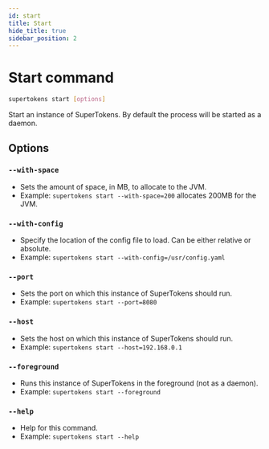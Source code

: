 ```yaml
---
id: start
title: Start
hide_title: true
sidebar_position: 2
---
```


# Start command

```bash
supertokens start [options]
```
Start an instance of SuperTokens. By default the process will be started as a daemon.

## Options
### `--with-space`
- Sets the amount of space, in MB, to allocate to the JVM.
- Example: `supertokens start --with-space=200` allocates 200MB for the JVM.
### `--with-config`
- Specify the location of the config file to load. Can be either relative or absolute.
- Example: `supertokens start --with-config=/usr/config.yaml`
### `--port`
- Sets the port on which this instance of SuperTokens should run.
- Example: `supertokens start --port=8080`
### `--host`
- Sets the host on which this instance of SuperTokens should run.
- Example: `supertokens start --host=192.168.0.1`
### `--foreground`
- Runs this instance of SuperTokens in the foreground (not as a daemon).
- Example: `supertokens start --foreground`
### `--help`
- Help for this command.
- Example: `supertokens start --help`
